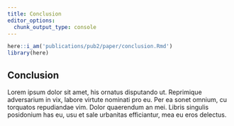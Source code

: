```yaml
---
title: Conclusion
editor_options:
  chunk_output_type: console
---
```


```r
here::i_am('publications/pub2/paper/conclusion.Rmd')
library(here)
```

## Conclusion

Lorem ipsum dolor sit amet, his ornatus disputando ut.
Reprimique adversarium in vix, labore virtute nominati pro eu.
Per ea sonet omnium, cu torquatos repudiandae vim. Dolor quaerendum an mei.
Libris singulis posidonium has eu, usu et sale urbanitas efficiantur, mea eu eros delectus.
